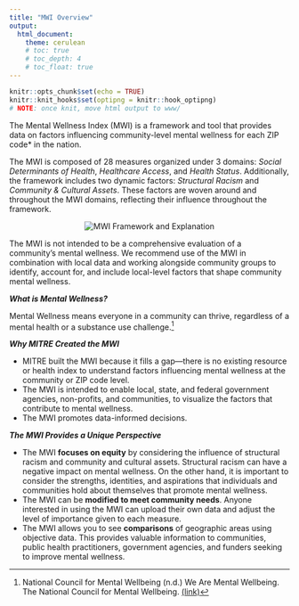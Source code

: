 ```yaml
---
title: "MWI Overview"
output: 
  html_document:
    theme: cerulean
    # toc: true
    # toc_depth: 4
    # toc_float: true
---
```


```r
knitr::opts_chunk$set(echo = TRUE)
knitr::knit_hooks$set(optipng = knitr::hook_optipng)
# NOTE: once knit, move html output to www/
```

The Mental Wellness Index (MWI) is a framework and tool that provides data on factors influencing community-level mental wellness for each ZIP code\* in the nation.

The MWI is composed of 28 measures organized under 3 domains: *Social Determinants of Health*, *Healthcare Access*, and *Health Status*. Additionally, the framework includes two dynamic factors: *Structural Racism* and *Community & Cultural Assets*. These factors are woven around and throughout the MWI domains, reflecting their influence throughout the framework.

<center>

![MWI Framework and Explanation](supporting_images/mwi_framework_w_explanation.png)\

</center>

The MWI is not intended to be a comprehensive evaluation of a community's mental wellness. We recommend use of the MWI in combination with local data and working alongside community groups to identify, account for, and include local-level factors that shape community mental wellness.

***What is Mental Wellness?***

Mental Wellness means everyone in a community can thrive, regardless of a mental health or a substance use challenge.[^1]

[^1]: National Council for Mental Wellbeing (n.d.) We Are Mental Wellbeing. The National Council for Mental Wellbeing. <a href = 'https://www.thenationalcouncil.org/about/we-are-mental-wellbeing/' target = "_blank">(link)</a>

***Why MITRE Created the MWI***

-   MITRE built the MWI because it fills a gap---there is no existing resource or health index to understand factors influencing mental wellness at the community or ZIP code level.
-   The MWI is intended to enable local, state, and federal government agencies, non-profits, and communities, to visualize the factors that contribute to mental wellness.
-   The MWI promotes data-informed decisions.

***The MWI Provides a Unique Perspective***

-   The MWI **focuses on equity** by considering the influence of structural racism and community and cultural assets. Structural racism can have a negative impact on mental wellness. On the other hand, it is important to consider the strengths, identities, and aspirations that individuals and communities hold about themselves that promote mental wellness.
-   The MWI can be **modified to meet community needs**. Anyone interested in using the MWI can upload their own data and adjust the level of importance given to each measure.
-   The MWI allows you to see **comparisons** of geographic areas using objective data. This provides valuable information to communities, public health practitioners, government agencies, and funders seeking to improve mental wellness.
